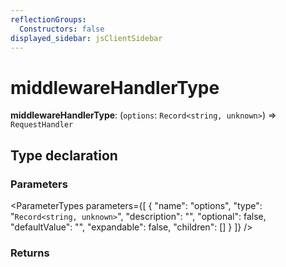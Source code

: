 ```yaml
---
reflectionGroups:
  Constructors: false
displayed_sidebar: jsClientSidebar
---
```



# middlewareHandlerType

 **middlewareHandlerType**: (`options`: `Record<string, unknown>`) => `RequestHandler`

## Type declaration

### Parameters

<ParameterTypes parameters={[
  {
    "name": "options",
    "type": "`Record<string, unknown>`",
    "description": "",
    "optional": false,
    "defaultValue": "",
    "expandable": false,
    "children": []
  }
]} />

### Returns

<ParameterTypes parameters={[]} />
